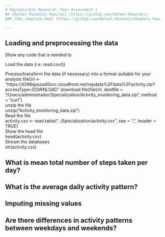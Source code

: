 ```yaml
---
# Reproducible Research: Peer Assessment 1
## [Rafael Reséndiz Ramírez] (https://github.com/Rafael-Resendiz)
### [PA1_template.Rmd] (https://github.com/Rafael-Resendiz/RepData_PeerAssessment1/edit/master/PA1_template.Rmd)

---
```



## Loading and preprocessing the data
Show any code that is needed to

Load the data (i.e. read.csv())

Process/transform the data (if necessary) into a format suitable for your analysis
         fileUrl <- "https://d396qusza40orc.cloudfront.net/repdata%2Fdata%2Factivity.zip?accessType=DOWNLOAD"
         download.file(fileUrl, destfile = "/Users/administrador/Specialization/Activity_monitoring_data.zip", method = "curl")  
unzip the file  
         unzip("Activity_monitoring_data.zip")  
Read the file  
         activity.csv <- read.table("../Specialization/activity.csv", sep = ",", header = TRUE)  
Show the head file  
         head(activity.csv)  
Stream the databases  
        str(activity.csv)  
         

## What is mean total number of steps taken per day?



## What is the average daily activity pattern?



## Imputing missing values



## Are there differences in activity patterns between weekdays and weekends?
